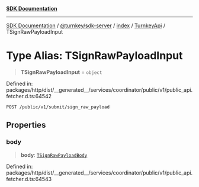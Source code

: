 [**SDK Documentation**](../../../../../../README.mdx)

***

[SDK Documentation](../../../../../../packages.mdx) / [@turnkey/sdk-server](../../../../README.mdx) / [index](../../../README.mdx) / [TurnkeyApi](../README.mdx) / TSignRawPayloadInput

# Type Alias: TSignRawPayloadInput

> **TSignRawPayloadInput** = `object`

Defined in: packages/http/dist/\_\_generated\_\_/services/coordinator/public/v1/public\_api.fetcher.d.ts:64542

`POST /public/v1/submit/sign_raw_payload`

## Properties

### body

> **body**: [`TSignRawPayloadBody`](TSignRawPayloadBody.mdx)

Defined in: packages/http/dist/\_\_generated\_\_/services/coordinator/public/v1/public\_api.fetcher.d.ts:64543
